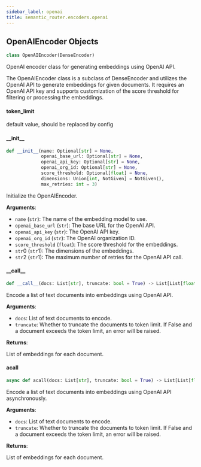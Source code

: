 ```yaml
---
sidebar_label: openai
title: semantic_router.encoders.openai
---
```


## OpenAIEncoder Objects

```python
class OpenAIEncoder(DenseEncoder)
```

OpenAI encoder class for generating embeddings using OpenAI API.

The OpenAIEncoder class is a subclass of DenseEncoder and utilizes the OpenAI API
to generate embeddings for given documents. It requires an OpenAI API key and
supports customization of the score threshold for filtering or processing the embeddings.

#### token\_limit

default value, should be replaced by config

#### \_\_init\_\_

```python
def __init__(name: Optional[str] = None,
             openai_base_url: Optional[str] = None,
             openai_api_key: Optional[str] = None,
             openai_org_id: Optional[str] = None,
             score_threshold: Optional[float] = None,
             dimensions: Union[int, NotGiven] = NotGiven(),
             max_retries: int = 3)
```

Initialize the OpenAIEncoder.

**Arguments**:

- `name` (`str`): The name of the embedding model to use.
- `openai_base_url` (`str`): The base URL for the OpenAI API.
- `openai_api_key` (`str`): The OpenAI API key.
- `openai_org_id` (`str`): The OpenAI organization ID.
- `score_threshold` (`float`): The score threshold for the embeddings.
- `str`0 (`str`1): The dimensions of the embeddings.
- `str`2 (`str`1): The maximum number of retries for the OpenAI API call.

#### \_\_call\_\_

```python
def __call__(docs: List[str], truncate: bool = True) -> List[List[float]]
```

Encode a list of text documents into embeddings using OpenAI API.

**Arguments**:

- `docs`: List of text documents to encode.
- `truncate`: Whether to truncate the documents to token limit. If
False and a document exceeds the token limit, an error will be
raised.

**Returns**:

List of embeddings for each document.

#### acall

```python
async def acall(docs: List[str], truncate: bool = True) -> List[List[float]]
```

Encode a list of text documents into embeddings using OpenAI API asynchronously.

**Arguments**:

- `docs`: List of text documents to encode.
- `truncate`: Whether to truncate the documents to token limit. If
False and a document exceeds the token limit, an error will be
raised.

**Returns**:

List of embeddings for each document.

